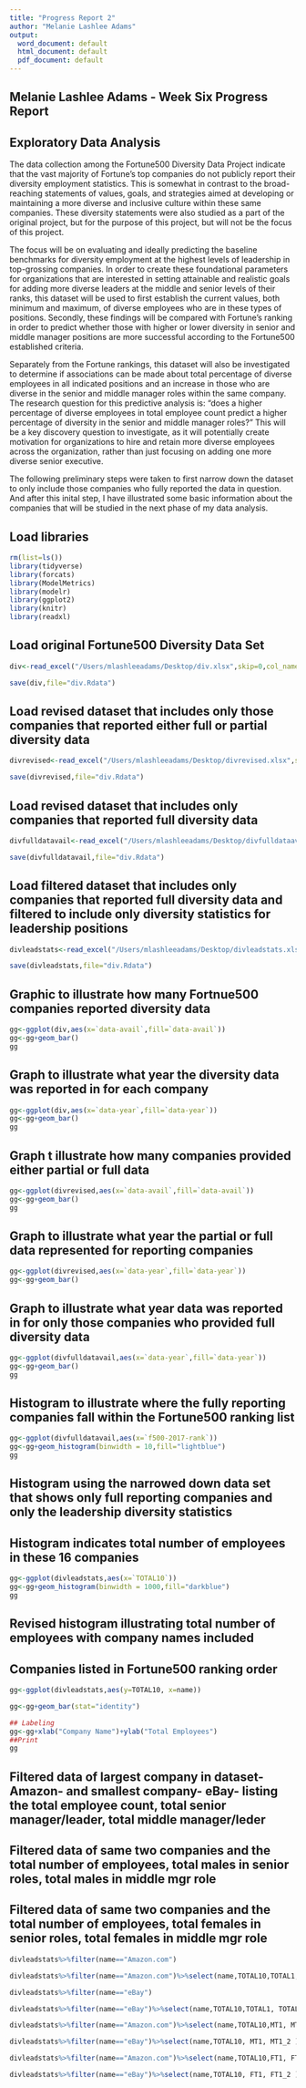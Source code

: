 ```yaml
---
title: "Progress Report 2"
author: "Melanie Lashlee Adams"
output:
  word_document: default
  html_document: default
  pdf_document: default
---
```

## Melanie Lashlee Adams - Week Six Progress Report

## Exploratory Data Analysis
The data collection among the Fortune500 Diversity Data Project indicate that the vast majority of Fortune’s top companies do not publicly report their diversity employment statistics.  This is somewhat in contrast to the broad-reaching statements of values, goals, and strategies aimed at developing or maintaining a more diverse and inclusive culture within these same companies.  These diversity statements were also studied as a part of the original project, but for the purpose of this project, but will not be the focus of this project.  

The focus will be on evaluating and ideally predicting the baseline benchmarks for diversity employment at the highest levels of leadership in top-grossing companies.  In order to create these foundational parameters for organizations that are interested in setting attainable and realistic goals for adding more diverse leaders at the middle and senior levels of their ranks, this dataset will be used to first establish the current values, both minimum and maximum, of diverse employees who are in these types of positions.  Secondly, these findings will be compared with Fortune’s ranking in order to predict whether those with higher or lower diversity in senior and middle manager positions are more successful according to the Fortune500 established criteria.

Separately from the Fortune rankings, this dataset will also be investigated to determine if associations can be made about total percentage of diverse employees in all indicated positions and an increase in those who are diverse in the senior and middle manager roles within the same company.  The research question for this predictive analysis is: “does a higher percentage of diverse employees in total employee count predict a higher percentage of diversity in the senior and middle manager roles?”  This will be a key discovery question to investigate, as it will potentially create motivation for organizations to hire and retain more diverse employees across the organization, rather than just focusing on adding one more diverse senior executive.

The following preliminary steps were taken to first narrow down the dataset to only include those companies who fully reported the data in question.  And after this inital step, I have illustrated some basic information about the companies that will be studied in the next phase of my data analysis.


## Load libraries
```r
rm(list=ls())
library(tidyverse)
library(forcats)
library(ModelMetrics)
library(modelr)
library(ggplot2)
library(knitr)
library(readxl)
```

## Load original Fortune500 Diversity Data Set
```r
div<-read_excel("/Users/mlashleeadams/Desktop/div.xlsx",skip=0,col_names = TRUE)

save(div,file="div.Rdata")

```

## Load revised dataset that includes only those companies that reported either full or partial diversity data
```r
divrevised<-read_excel("/Users/mlashleeadams/Desktop/divrevised.xlsx",skip=0,col_names = TRUE)

save(divrevised,file="div.Rdata")

```

## Load revised dataset that includes only companies that reported full diversity data
```r
divfulldatavail<-read_excel("/Users/mlashleeadams/Desktop/divfulldataavail.xlsx",skip=0,col_names = TRUE)

save(divfulldatavail,file="div.Rdata")

```

## Load filtered dataset that includes only companies that reported full diversity data and filtered to include only diversity statistics for leadership positions
```r
divleadstats<-read_excel("/Users/mlashleeadams/Desktop/divleadstats.xlsx",skip=0,col_names = TRUE)

save(divleadstats,file="div.Rdata")

```

## Graphic to illustrate how many Fortnue500 companies reported diversity data 
```r
gg<-ggplot(div,aes(x=`data-avail`,fill=`data-avail`))
gg<-gg+geom_bar()
gg
``` 

## Graph to illustrate what year the diversity data was reported in for each company
```r
gg<-ggplot(div,aes(x=`data-year`,fill=`data-year`))
gg<-gg+geom_bar()
gg
``` 

## Graph t illustrate how many companies provided either partial or full data
```r
gg<-ggplot(divrevised,aes(x=`data-avail`,fill=`data-avail`))
gg<-gg+geom_bar()
gg
``` 

## Graph to illustrate what year the partial or full data represented for reporting companies
```r
gg<-ggplot(divrevised,aes(x=`data-year`,fill=`data-year`))
gg<-gg+geom_bar()
``` 

## Graph to illustrate what year data was reported in for only those companies who provided full diversity data
```r
gg<-ggplot(divfulldatavail,aes(x=`data-year`,fill=`data-year`))
gg<-gg+geom_bar()
gg
``` 

## Histogram to illustrate where the fully reporting companies fall within the Fortune500 ranking list
```r
gg<-ggplot(divfulldatavail,aes(x=`f500-2017-rank`))
gg<-gg+geom_histogram(binwidth = 10,fill="lightblue")
gg
``` 

## Histogram using the narrowed down data set that shows only full reporting companies and only the leadership diversity statistics
## Histogram indicates total number of employees in these 16 companies
```r
gg<-ggplot(divleadstats,aes(x=`TOTAL10`))
gg<-gg+geom_histogram(binwidth = 1000,fill="darkblue")
gg
``` 


## Revised histogram illustrating total number of employees with company names included
## Companies listed in Fortune500 ranking order
```r

gg<-ggplot(divleadstats,aes(y=TOTAL10, x=name))

gg<-gg+geom_bar(stat="identity")

## Labeling
gg<-gg+xlab("Company Name")+ylab("Total Employees")
##Print
gg
```

## Filtered data of largest company in dataset- Amazon- and smallest company- eBay- listing the total employee count, total senior manager/leader, total middle manager/leder
## Filtered data of same two companies and the total number of employees, total males in senior roles, total males in middle mgr role
## Filtered data of same two companies and the total number of employees, total females in senior roles, total females in middle mgr role
```r
divleadstats%>%filter(name=="Amazon.com")

divleadstats%>%filter(name=="Amazon.com")%>%select(name,TOTAL10,TOTAL1, TOTAL1_2 )

divleadstats%>%filter(name=="eBay")

divleadstats%>%filter(name=="eBay")%>%select(name,TOTAL10,TOTAL1, TOTAL1_2 )

divleadstats%>%filter(name=="Amazon.com")%>%select(name,TOTAL10,MT1, MT1_2 )

divleadstats%>%filter(name=="eBay")%>%select(name,TOTAL10, MT1, MT1_2 )

divleadstats%>%filter(name=="Amazon.com")%>%select(name,TOTAL10,FT1, FT1_2 )

divleadstats%>%filter(name=="eBay")%>%select(name,TOTAL10, FT1, FT1_2 )

```
